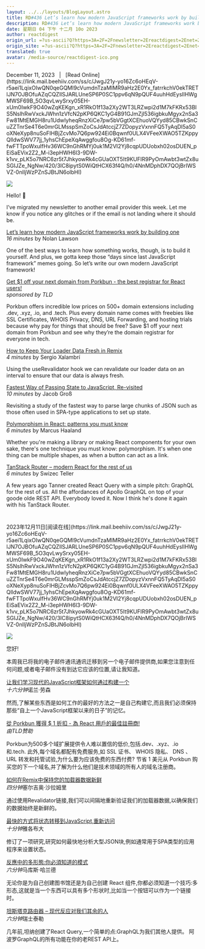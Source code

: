 ```yaml
---
layout: ../../layouts/BlogLayout.astro
title: RD#436 Let’s learn how modern JavaScript frameworks work by building one
description: RD#436 Let’s learn how modern JavaScript frameworks work by building one
date: 星期日 04 下午 十二月 10o 2023
author: reactdigest
origin_url: =?us-ascii?Q?https=3A=2F=2Fnewsletter=2Ereactdigest=2Enet=2Fp=2Flets-learn-modern-javascr?= =?us-ascii?Q?ipt-frameworks-work-building-one?=
origin_site: =?us-ascii?Q?https=3A=2F=2Fnewsletter=2Ereactdigest=2Enet=2Fp=2Flets-learn-modern-javascr?= =?us-ascii?Q?ipt-frameworks-work-building-one?=
translated: true
avatar: /media-source/reactdigest-ico.png
---
```



<Reference client:only="react" title="RD#436 Let’s learn how modern JavaScript frameworks work by building one" url="=?us-ascii?Q?https=3A=2F=2Fnewsletter=2Ereactdigest=2Enet=2Fp=2Flets-learn-modern-javascr?= =?us-ascii?Q?ipt-frameworks-work-building-one?=" />

<Detail client:only="react">
December 11, 2023   |   [Read Online](https://link.mail.beehiiv.com/ss/c/JwgJ21y-yo16Zc6oHEqV-r5aei1LqixOIwQN0qeGQMl9cVumdnTzaMIMR9aHz2E0Yx_fatrrkchV0ekTRETlJN7OJBOfuAZqCQZllSJARLUneSP6P0SC1ppv6qN9pQUF4uuhHdEysIlHWgMWSF69B_5O3qvLwySrxy05EH-xUm0IwkF9O40wZqKEKgn_xR1RkO1f13a2Xy2WT3LRZwpi2d1M7kFKRx53BlS5NslhRwVxckJWhn1zVfcN2pKP6QKC1yG4B91GJmZjI536igbkuMgyx2nSa3Fw81MtEMGH8ru1UdwIyheqRnzXiCe7pw5bVGgtXCEhuoVQYyd85CBwkSnCuZZTnrSe4T6e0mrGLMsspSmZoCsJdAtccjZ7ZDopyzVxnnFQ5TyAqDI5aS0oXNeXyp8nuSoFIHBjZcvMo7Q6pw924Ei0Bqwnf0ULX4VFeeXWAO5TZKppyQlldwSWV77jj_1yhsChEpeXqAwggfou8Og-KD61mf-fwFTTpoWxuIfHv36WC9nGhRMYj0uk1M2VI2Yj8cqpUDUobxh02osDUEN_pEiSaEVix2Z2_M-i3epHWH6l3-9DW-k1vv_pLK5o7NRC6zr5t7JhkyowRk4cGUaOXT5It9KUFIR9PyOmAwbt3wtZx8uSGIJZe_NgNw/420/3IC8ipytS0WiQtHCX63f4Q/h0/4NnMDphDX7QOjBrIWSVZ-0nIljWzPZnSJBtJN6olbHI)

![](https://link.mail.beehiiv.com/ss/o/2neHg-Hzkdcq_goMOXZHDQ/420/3IC8ipytS0WiQtHCX63f4Q/ho.gif)

Hello! 👋

I’ve migrated my newsletter to another email provider this week. Let me know if you notice any glitches or if the email is not landing where it should be.

[Let’s learn how modern JavaScript frameworks work by building one](https://link.mail.beehiiv.com/ss/c/JwgJ21y-yo16Zc6oHEqV-tW64a3aE-rgFxlLwL_57C0vDzawRbYlvIAmWIbtBaDVzoNG8QSnk2Cgbcc-WsWszMAzajqmORGOfmP6j0HaMzJH_XyCXKoZfPBiBhSqBiWzh3ckt_sr83t5XWmqcKLkvkdwVzIKI-gvSpvaEaHB7iAqiALwMU3lrfNE2ikogiy185diErUgnzFg5OOpNkOfFqceF6Zqfp6FLUVzhLJsky7zfgn-r2LaLxob3IvaoR6VUf6Du4etX1Yl_UAsJIbEa5123vWgFy_23kgOX2UgYPCMSErFUnihthwBKHhS3BxANsQlBCeGNz8neuob-jTKLA/420/3IC8ipytS0WiQtHCX63f4Q/h1/scGw-NwNZp2zUfw8ggZCpt9olYhqcCT1DC2fguyDm6E)  
_16 minutes_ by Nolan Lawson

One of the best ways to learn how something works, though, is to build it yourself. And plus, we gotta keep those “days since last JavaScript framework” memes going. So let’s write our own modern JavaScript framework!

[Get $1 off your next domain from Porkbun - the best registrar for React users!](https://link.mail.beehiiv.com/ss/c/Rbmf5CzHe5itG0NBmgkKQM6YehsOdHThPcQsRSJDyObaL6isCk2hyNeLfunJs8-vuX9meVTLow2wAqqbjEUmpnftMjmkmGD-Wy-nbEXt7yHj85Za63KyoKBp9uEEKDp4Oyz8jkxD2h9Lpywg-xSFIPtZMFtJh45fmPhQNDJIlUe7g1E7GovAe4Kh5kOM3SeE5gD-8CEaFhSJzvpcv1Gd-zes_w0mfyhaAkNTcsWdTm3H9b_UuYfzZP-8EOeYvl2S/420/3IC8ipytS0WiQtHCX63f4Q/h2/XBz4kBhL-J4aIhOvtgHLcbg_2oDoI_9U9xKuSx9GAKs)  
_sponsored by TLD_

Porkbun offers incredible low prices on 500+ domain extensions including .dev, .xyz, .io, and .tech. Plus every domain name comes with freebies like SSL Certificates, WHOIS Privacy, DNS, URL Forwarding, and hosting trials because why pay for things that should be free? Save $1 off your next domain from Porkbun and see why they’re the domain registrar for everyone in tech.

[How to Keep Your Loader Data Fresh in Remix](https://link.mail.beehiiv.com/ss/c/Rbmf5CzHe5itG0NBmgkKQAi-D57oydjKL6HpF8fBPNXDwn2fWMRR3B3BckBom0cYeoL5cdH-Vxk1QgLa19ce3RoV223Z8mzKUaS4yJcMWVzyIEFYwVlXtux4BXCn9s_2G4tO64cPPB92_izPDnAeBnXckNojhq4O32s8NDPqVrIs_IOmoYZyr3y1a5hFl_4U_JIp3a5OFeqWXy-D9nNCEkuofHtuaxauytNThSbU0pnEtdKrk4DemQ5PLKOhx-FWJA3A1b8uxneKvM9MFZrWLbeyyx7KtaE8arX5C2mUyWQ/420/3IC8ipytS0WiQtHCX63f4Q/h3/KL3ZvC_GWj8znPG5zjORq12_xL325MGCfeZX80oXrM0)  
_4 minutes_ by Sergio Xalambrí

Using the useRevalidator hook we can revalidate our loader data on an interval to ensure that our data is always fresh.

[Fastest Way of Passing State to JavaScript, Re-visited](https://link.mail.beehiiv.com/ss/c/7uXE0u3HczV_Hgl2DfUmuOs95qJPideDL5dY_NnxO9HFxicGlB81dRjSRu5qm4916bKLVbCna2hQlD9xnb2fQk76elk9NtXCcldQ0sQZlLngjN1x8H1VMN8cMeMovKayL5Qg4AFhvZXVC3OkfkVk-TXovUviYF-X-d2Dszw44W8Zz_DW3UpLs57mlxdld8BnOqVNKp99UmRsOc74TOv-UzARZ2hAE1IBRRHNQgQQV6NcXqdLfb66DLXwJd4v9uqnWkRBPwTALm0QSqevpWHDtVwteVssyTjLTi_xBKqCX7YOXz56gjJJM2yspbPT_aSO/420/3IC8ipytS0WiQtHCX63f4Q/h4/z1OCQER2OfNp260y0sYdkGBb18fjANLlY6EzIZRoIyU)  
_10 minutes_ by Jacob Groß

Revisiting a study of the fastest way to parse large chunks of JSON such as those often used in SPA-type applications to set up state.

[Polymorphism in React: patterns you must know](https://link.mail.beehiiv.com/ss/c/zuGyd97B3VCTINHkAvXjyAtUL7Wk7jVhzoNYgzwLzjWAfkEH88f9zRmA54hnf0y8It8wY62pxZZgw5ylzDYDDbYMfCBp7V7Abd4iDd1K0VzfxNmC_PU4dpAjUWICLtDDpLnwaEyc6PK3MWURjGOrLGk1Bf0VvaS2V4I9aliycm5TP8BritO3iacNtNmnJKu6e1CwrwKZZSo0OLnbLJocxOORqrHHCtS5e6UzDyxJ9K9nRa1W8JfXE-dSviFPriR8Own9KCkNbtzijUppbG152A/420/3IC8ipytS0WiQtHCX63f4Q/h5/q4wgfq7sXfAZFD_C43e0r5y34woQLNZ-zj8SfSkCP9g)  
_6 minutes_ by Marcus Haaland

Whether you're making a library or making React components for your own sake, there's one technique you must know: polymorphism. It's when one thing can be multiple shapes, as when a button can act as a link.

[TanStack Router – modern React for the rest of us](https://link.mail.beehiiv.com/ss/c/Rbmf5CzHe5itG0NBmgkKQPe_nurapiwqupFWN40DHMaZ91XQWpowR1Dl30EhjH-Axk5GLduHT1wPnroJ28_R8Ck4tye8_Q7H_scdNAfmdMqgEmC4yh9lgJVo3_ZXQbp5-yqiMBjxq72fCvNUb0Hi6R7rdKYbMG7BQWY2IdmTBr8NRUPAIkFWimUDjnGf-d_pCs4mBaR5Q0JNaSF9OuRcxpWPfuI_hgtMD2KCKmDljLIVJriqv-JoFcXv6rN21BSbSn63mcq6dLHMWvG_GJG8tEnpluQz3q-zRVsZhDssGEs/420/3IC8ipytS0WiQtHCX63f4Q/h6/3ApuVKroRVSR2raxdg2n7Z0-lYxLodQOi1oFCCt8gVI)  
_6 minutes_ by Swizec Teller

A few years ago Tanner created React Query with a simple pitch: GraphQL for the rest of us. All the affordances of Apollo GraphQL on top of your goode olde REST API. Everybody loved it. Now I think he's done it again with his TanStack Router.

#
</Detail>
2023年12月11日[阅读在线](https://link.mail.beehiiv.com/ss/c/JwgJ21y-yo16Zc6oHEqV-r5aei1LqixOIwQN0qeGQMl9cVumdnTzaMIMR9aHz2E0Yx_fatrrkchV0ekTRETlJN7OJBOfuAZqCQZllSJARLUneSP6P0SC1ppv6qN9pQUF4uuhHdEysIlHWgMWSF69B_5O3qvLwySrxy05EH-xUm0IwkF9O40wZqKEKgn_xR1RkO1f13a2Xy2WT3LRZwpi2d1M7kFKRx53BlS5NslhRwVxckJWhn1zVfcN2pKP6QKC1yG4B91GJmZjI536igbkuMgyx2nSa3Fw81MtEMGH8ru1UdwIyheqRnzXiCe7pw5bVGgtXCEhuoVQYyd85CBwkSnCuZZTnrSe4T6e0mrGLMsspSmZoCsJdAtccjZ7ZDopyzVxnnFQ5TyAqDI5aS0oXNeXyp8nuSoFIHBjZcvMo7Q6pw924Ei0Bqwnf0ULX4VFeeXWAO5TZKppyQlldwSWV77jj_1yhsChEpeXqAwggfou8Og-KD61mf-fwFTTpoWxuIfHv36WC9nGhRMYj0uk1M2VI2Yj8cqpUDUobxh02osDUEN_pEiSaEVix2Z2_M-i3epHWH6l3-9DW-k1vv_pLK5o7NRC6zr5t7JhkyowRk4cGUaOXT5It9KUFIR9PyOmAwbt3wtZx8uSGIJZe_NgNw/420/3IC8ipytS0WiQtHCX63f4Q/h0/4NnMDphDX7QOjBrIWSVZ-0nIljWzPZnSJBtJN6olbHI)

![](https://link.mail.beehiiv.com/ss/o/2neHg-Hzkdcq_goMOXZHDQ/420/3IC8ipytS0WiQtHCX63f4Q/ho.gif)

您好!

本周我已将我的电子邮件通讯通讯迁移到另一个电子邮件提供商,如果您注意到任何问题,或者电子邮件没有到达它应该的位置,请让我知道。

[让我们学习现代的JavaScript框架如何通过构建一个](https://link.mail.beehiiv.com/ss/c/JwgJ21y-yo16Zc6oHEqV-tW64a3aE-rgFxlLwL_57C0vDzawRbYlvIAmWIbtBaDVzoNG8QSnk2Cgbcc-WsWszMAzajqmORGOfmP6j0HaMzJH_XyCXKoZfPBiBhSqBiWzh3ckt_sr83t5XWmqcKLkvkdwVzIKI-gvSpvaEaHB7iAqiALwMU3lrfNE2ikogiy185diErUgnzFg5OOpNkOfFqceF6Zqfp6FLUVzhLJsky7zfgn-r2LaLxob3IvaoR6VUf6Du4etX1Yl_UAsJIbEa5123vWgFy_23kgOX2UgYPCMSErFUnihthwBKHhS3BxANsQlBCeGNz8neuob-jTKLA/420/3IC8ipytS0WiQtHCX63f4Q/h1/scGw-NwNZp2zUfw8ggZCpt9olYhqcCT1DC2fguyDm6E)\
*十六分钟*诺兰·劳森

然而,了解某些东西是如何工作的最好的方法之一是自己构建它,而且我们必须保持那些“自上一个JavaScript框架以来的日子”的记忆。

[從 Porkbun 獲得 $ 1 折扣 - 為 React 用戶的最佳註冊商!](https://link.mail.beehiiv.com/ss/c/Rbmf5CzHe5itG0NBmgkKQM6YehsOdHThPcQsRSJDyObaL6isCk2hyNeLfunJs8-vuX9meVTLow2wAqqbjEUmpnftMjmkmGD-Wy-nbEXt7yHj85Za63KyoKBp9uEEKDp4Oyz8jkxD2h9Lpywg-xSFIPtZMFtJh45fmPhQNDJIlUe7g1E7GovAe4Kh5kOM3SeE5gD-8CEaFhSJzvpcv1Gd-zes_w0mfyhaAkNTcsWdTm3H9b_UuYfzZP-8EOeYvl2S/420/3IC8ipytS0WiQtHCX63f4Q/h2/XBz4kBhL-J4aIhOvtgHLcbg_2oDoI_9U9xKuSx9GAKs)\
*由TLD赞助*

Porkbun为500多个域扩展提供令人难以置信的低价,包括.dev、.xyz、.io 和.tech. 此外,每个域名都配有免费服务,如 SSL 证书、 WHOIS 隐私、 DNS 、 URL 转发和托管试验,为什么要为应该免费的东西付费? 节省 1 美元从 Porkbun 购买您的下一个域名,并了解为什么他们是技术领域的所有人的域名注册商。

[如何在Remix中保持您的加载器数据新鲜](https://link.mail.beehiiv.com/ss/c/Rbmf5CzHe5itG0NBmgkKQAi-D57oydjKL6HpF8fBPNXDwn2fWMRR3B3BckBom0cYeoL5cdH-Vxk1QgLa19ce3RoV223Z8mzKUaS4yJcMWVzyIEFYwVlXtux4BXCn9s_2G4tO64cPPB92_izPDnAeBnXckNojhq4O32s8NDPqVrIs_IOmoYZyr3y1a5hFl_4U_JIp3a5OFeqWXy-D9nNCEkuofHtuaxauytNThSbU0pnEtdKrk4DemQ5PLKOhx-FWJA3A1b8uxneKvM9MFZrWLbeyyx7KtaE8arX5C2mUyWQ/420/3IC8ipytS0WiQtHCX63f4Q/h3/KL3ZvC_GWj8znPG5zjORq12_xL325MGCfeZX80oXrM0)\
*四分钟*塞尔吉奥·沙拉姆里

通过使用Revalidator链接,我们可以间隔地重新验证我们的加载器数据,以确保我们的数据始终是新鲜的。

[最快的方式将状态转移到JavaScript,重新访问](https://link.mail.beehiiv.com/ss/c/7uXE0u3HczV_Hgl2DfUmuOs95qJPideDL5dY_NnxO9HFxicGlB81dRjSRu5qm4916bKLVbCna2hQlD9xnb2fQk76elk9NtXCcldQ0sQZlLngjN1x8H1VMN8cMeMovKayL5Qg4AFhvZXVC3OkfkVk-TXovUviYF-X-d2Dszw44W8Zz_DW3UpLs57mlxdld8BnOqVNKp99UmRsOc74TOv-UzARZ2hAE1IBRRHNQgQQV6NcXqdLfb66DLXwJd4v9uqnWkRBPwTALm0QSqevpWHDtVwteVssyTjLTi_xBKqCX7YOXz56gjJJM2yspbPT_aSO/420/3IC8ipytS0WiQtHCX63f4Q/h4/z1OCQER2OfNp260y0sYdkGBb18fjANLlY6EzIZRoIyU)\
*十分钟*雅各布大

修订了一项研究,研究如何最快地分析大型JSON块,例如通常用于SPA类型的应用程序来设置状态。

[反應中的多形態:你必須知道的模式](https://link.mail.beehiiv.com/ss/c/zuGyd97B3VCTINHkAvXjyAtUL7Wk7jVhzoNYgzwLzjWAfkEH88f9zRmA54hnf0y8It8wY62pxZZgw5ylzDYDDbYMfCBp7V7Abd4iDd1K0VzfxNmC_PU4dpAjUWICLtDDpLnwaEyc6PK3MWURjGOrLGk1Bf0VvaS2V4I9aliycm5TP8BritO3iacNtNmnJKu6e1CwrwKZZSo0OLnbLJocxOORqrHHCtS5e6UzDyxJ9K9nRa1W8JfXE-dSviFPriR8Own9KCkNbtzijUppbG152A/420/3IC8ipytS0WiQtHCX63f4Q/h5/q4wgfq7sXfAZFD_C43e0r5y34woQLNZ-zj8SfSkCP9g)\
*六分钟*马库斯·哈兰德

无论你是为自己创建图书馆还是为自己创建 React 组件,你都必须知道一个技巧:多形态,这就是当一个东西可以具有多个形状时,比如当一个按钮可以作为一个链接时。

[坦斯塔克路由器 – 现代反应对我们其余的人](https://link.mail.beehiiv.com/ss/c/Rbmf5CzHe5itG0NBmgkKQPe_nurapiwqupFWN40DHMaZ91XQWpowR1Dl30EhjH-Axk5GLduHT1wPnroJ28_R8Ck4tye8_Q7H_scdNAfmdMqgEmC4yh9lgJVo3_ZXQbp5-yqiMBjxq72fCvNUb0Hi6R7rdKYbMG7BQWY2IdmTBr8NRUPAIkFWimUDjnGf-d_pCs4mBaR5Q0JNaSF9OuRcxpWPfuI_hgtMD2KCKmDljLIVJriqv-JoFcXv6rN21BSbSn63mcq6dLHMWvG_GJG8tEnpluQz3q-zRVsZhDssGEs/420/3IC8ipytS0WiQtHCX63f4Q/h6/3ApuVKroRVSR2raxdg2n7Z0-lYxLodQOi1oFCCt8gVI)\
*六分钟*瑞士泰勒

几年前,坦纳创建了React Query,一个简单的点:GraphQL为我们其他人提供。 阿波罗GraphQL的所有功能在你的老REST API上。

#


